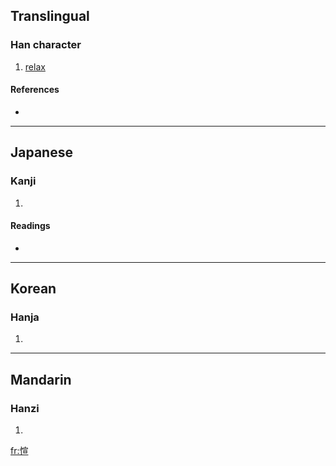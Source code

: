 ==Translingual==

===Han character===
{{Han char|rn=61|rad=心|as=09|sn=12|four=9301<sub>6</sub>|canj=心十一一 (PJMM)}}

# [[relax]]

====References====
* {{Han ref|kx=0393.260|dkj=10891|dj=0730.030|hdz=42331.060|uh=6103|ud=24835|bh=D94A|bd=55626}}

----

==Japanese==

===Kanji===
{{ja-kanji|grade=|rs=心09}}

# {{defn|Japanese}}

====Readings====
* {{ja-readings|on=[[けん]] (ken), [[せん]] (sen), [[かん]] (kan)|kun=[[ゆたか]] (yutaka), [[こころよい]] (kokoroyoi), [[わすれる]] (wasureru)}}

----

==Korean==

===Hanja===
{{ko-hanja|hangeul=선|eumhun=|rv=seon|mr=sŏn|y=sen}}

# {{defn|Korean}}

----

==Mandarin==

===Hanzi===
{{cmn-hanzi|pin=[[xuān]] ([[xuan1]]), [[xuǎn]] ([[xuan3]])|wg=hsüan<sup>1</sup>, hsüan<sup>3</sup>}}

# {{defn|Mandarin}}

[[fr:愃]]